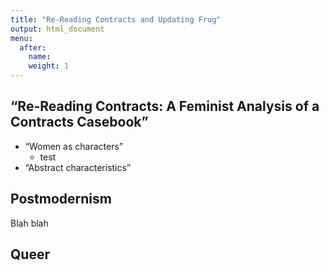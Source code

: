 ```yaml
---
title: "Re-Reading Contracts and Updating Frug"
output: html_document
menu:
  after:
    name:
    weight: 1
---
```


## "Re-Reading Contracts: A Feminist Analysis of a Contracts Casebook" 

- "Women as characters"
    - test 
- "Abstract characteristics"  

## Postmodernism

Blah blah

## Queer


